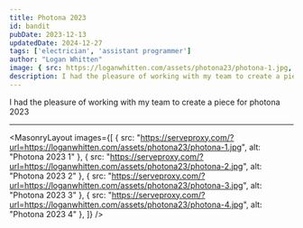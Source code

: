 ```yaml
---
title: Photona 2023
id: bandit
pubDate: 2023-12-13
updatedDate: 2024-12-27
tags: ['electrician', 'assistant programmer']
author: "Logan Whitten"
image: { src: https://loganwhitten.com/assets/photona23/photona-1.jpg, alt: Photona 2023, positionx: 30%, positiony: 20%}
description: I had the pleasure of working with my team to create a piece for photona 2023
---
```


I had the pleasure of working with my team to create a piece for photona 2023

---

<MasonryLayout images={[
    { src: "https://serveproxy.com/?url=https://loganwhitten.com/assets/photona23/photona-1.jpg", alt: "Photona 2023 1" },
    { src: "https://serveproxy.com/?url=https://loganwhitten.com/assets/photona23/photona-2.jpg", alt: "Photona 2023 2" },
    { src: "https://serveproxy.com/?url=https://loganwhitten.com/assets/photona23/photona-3.jpg", alt: "Photona 2023 3" },
    { src: "https://serveproxy.com/?url=https://loganwhitten.com/assets/photona23/photona-4.jpg", alt: "Photona 2023 4" },
]} />
